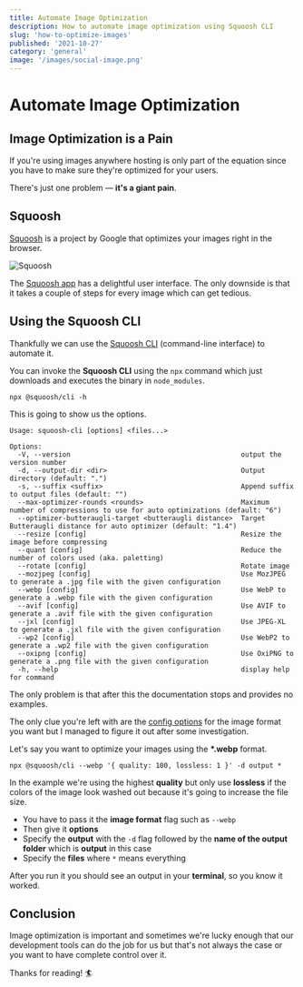 ```yaml
---
title: Automate Image Optimization
description: How to automate image optimization using Squoosh CLI
slug: 'how-to-optimize-images'
published: '2021-10-27'
category: 'general'
image: '/images/social-image.png'
---
```


# Automate Image Optimization

## Image Optimization is a Pain

If you're using images anywhere hosting is only part of the equation since you have to make sure they're optimized for your users.

There's just one problem — **it's a giant pain**.

## Squoosh

[Squoosh](https://github.com/GoogleChromeLabs/squoosh) is a project by Google that optimizes your images right in the browser.

<Image
  height={778}
  width={1177}
  src="/images/how-to-optimize-images/squoosh.webp"
  alt="Squoosh"
/>

The [Squoosh app](https://squoosh.app/) has a delightful user interface. The only downside is that it takes a couple of steps for every image which can get tedious.

## Using the Squoosh CLI

Thankfully we can use the [Squoosh CLI](https://github.com/GoogleChromeLabs/squoosh/tree/dev/cli) (command-line interface) to automate it.

You can invoke the **Squoosh CLI** using the `npx` command which just downloads and executes the binary in `node_modules`.

```shell:terminal
npx @squoosh/cli -h
```

This is going to show us the options.

```shell:terminal
Usage: squoosh-cli [options] <files...>

Options:
  -V, --version                                          output the version number
  -d, --output-dir <dir>                                 Output directory (default: ".")
  -s, --suffix <suffix>                                  Append suffix to output files (default: "")
  --max-optimizer-rounds <rounds>                        Maximum number of compressions to use for auto optimizations (default: "6")
  --optimizer-butteraugli-target <butteraugli distance>  Target Butteraugli distance for auto optimizer (default: "1.4")
  --resize [config]                                      Resize the image before compressing
  --quant [config]                                       Reduce the number of colors used (aka. paletting)
  --rotate [config]                                      Rotate image
  --mozjpeg [config]                                     Use MozJPEG to generate a .jpg file with the given configuration
  --webp [config]                                        Use WebP to generate a .webp file with the given configuration
  --avif [config]                                        Use AVIF to generate a .avif file with the given configuration
  --jxl [config]                                         Use JPEG-XL to generate a .jxl file with the given configuration
  --wp2 [config]                                         Use WebP2 to generate a .wp2 file with the given configuration
  --oxipng [config]                                      Use OxiPNG to generate a .png file with the given configuration
  -h, --help                                             display help for command
```

The only problem is that after this the documentation stops and provides no examples.

The only clue you're left with are the [config options](https://github.com/GoogleChromeLabs/squoosh/blob/dev/libsquoosh/src/codecs.ts) for the image format you want but I managed to figure it out after some investigation.

Let's say you want to optimize your images using the **\*.webp** format.

```shell:terminal
npx @squoosh/cli --webp '{ quality: 100, lossless: 1 }' -d output *
```

In the example we're using the highest **quality** but only use **lossless** if the colors of the image look washed out because it's going to increase the file size.

- You have to pass it the **image format** flag such as `--webp`
- Then give it **options**
- Specify the **output** with the `-d` flag followed by the **name of the output folder** which is **output** in this case
- Specify the **files** where `*` means everything

After you run it you should see an output in your **terminal**, so you know it worked.

## Conclusion

Image optimization is important and sometimes we're lucky enough that our development tools can do the job for us but that's not always the case or you want to have complete control over it.

Thanks for reading! 🏄
